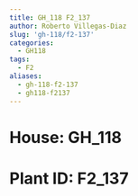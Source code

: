 ```yaml
---
title: GH_118 F2_137
author: Roberto Villegas-Diaz
slug: 'gh-118/f2-137'
categories:
  - GH118
tags:
  - F2
aliases:
  - gh-118-f2-137
  - gh118-f2137
---
```


# **House**: GH_118
# **Plant ID**: F2_137
